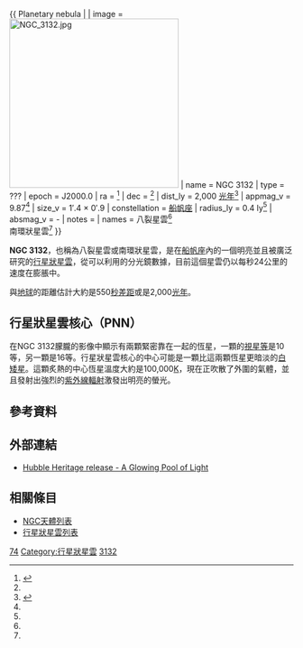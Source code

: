 {{ Planetary nebula |
| image = [[File:NGC_3132.jpg|300px]]
| name = NGC 3132
| type = ???
| epoch = J2000.0
| ra = {{RA|10|07|01.7640}}<ref name="simbad">{{cite web
  | title=SIMBAD Astronomical Database
  | work=Results for NGC 3132
  | url=http://simbad.u-strasbg.fr/Simbad
  | accessdate=2007-01-03
  | archive-date=2019-05-01
  | archive-url=https://web.archive.org/web/20190501023034/http://simbad.u-strasbg.fr/simbad/
  | dead-url=no
  }}</ref>
| dec = {{DEC|-40|26|11.060}}<ref name="simbad" />
| dist_ly = 2,000 [[光年|光年]]<ref name=stsci>{{cite web|url=http://heritage.stsci.edu/1998/39/fast_facts.html|title=Fast Facts - Planetary Nebula NGC 3132|accessdate=2007-10-06|publisher=[[Space_Telescope_Science_Institute|Space Telescope Science Institute]]|archive-url=https://web.archive.org/web/20160303172316/http://heritage.stsci.edu/1998/39/fast_facts.html|archive-date=2016-03-03|dead-url=yes}}</ref>
| appmag_v = 9.87<ref name="simbad" />
| size_v = 1′.4 × 0′.9
| constellation  = [[船帆座|船帆座]]
| radius_ly = 0.4 ly<ref name=stsci />
| absmag_v = -
| notes = 
| names = 八裂星雲<ref name="simbad" /> <br />南環狀星雲<ref name=stsci />
}}

'''NGC 3132'''，也稱為八裂星雲或南環狀星雲，是在[[船帆座|船帆座]]內的一個明亮並且被廣泛研究的[[行星狀星雲|行星狀星雲]]，從可以利用的分光鏡數據，目前這個星雲仍以每秒24公里的速度在膨脹中。 

與[[地球|地球]]的距離估計大約是550[[秒差距|秒差距]]或是2,000[[光年|光年]]。

== 行星狀星雲核心（PNN） ==
在NGC 3132朦朧的影像中顯示有兩顆緊密靠在一起的恆星，一顆的[[視星等|視星等]]是10等，另一顆是16等。行星狀星雲核心的中心可能是一顆比這兩顆恆星更暗淡的[[白矮星|白矮星]]。這顆炙熱的中心恆星溫度大約是100,000[[熱力學溫標|K]]，現在正吹散了外圍的氣體，並且發射出強烈的[[紫外線|紫外線]][[輻射|輻射]]激發出明亮的螢光。

== 參考資料 ==
{{reflist}}

== 外部連結 ==
{{commonscat}}
* [https://web.archive.org/web/20090302150418/http://hubblesite.org/newscenter/archive/releases/1998/39 Hubble Heritage release - A Glowing Pool of Light]

== 相關條目 ==
*[[NGC天體列表|NGC天體列表]]
*[[行星狀星雲列表|行星狀星雲列表]]

{{銀河}}
{{模板:科德韦尔天体}}
[[Category:科德韦尔天体|74]]
[[Category:行星狀星雲|Category:行星狀星雲]]
[[Category:船帆座NGC天體|3132]]